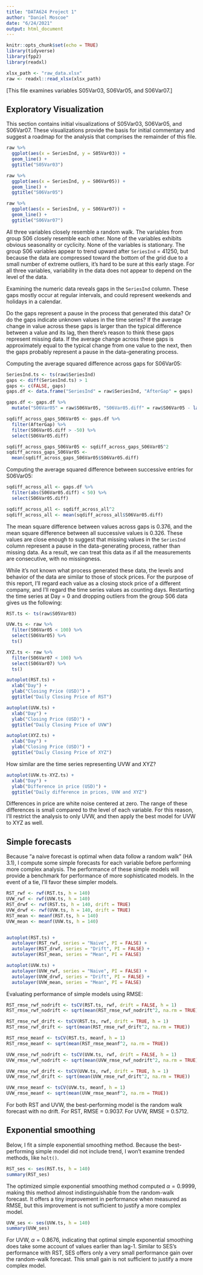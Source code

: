 ```yaml
---
title: "DATA624 Project 1"
author: "Daniel Moscoe"
date: "6/24/2021"
output: html_document
---
```


```r
knitr::opts_chunk$set(echo = TRUE)
library(tidyverse)
library(fpp2)
library(readxl)
```

```r
xlsx_path <- "raw_data.xlsx"
raw <- readxl::read_xlsx(xlsx_path)
```

[This file examines variables S05Var03, S06Var05, and S06Var07.]

## Exploratory Visualization

This section contains initial visualizations of S05Var03, S06Var05, and S06Var07. These visualizations provide the basis for initial commentary and suggest a roadmap for the analysis that comprises the remainder of this file.

```r
raw %>%
  ggplot(aes(x = SeriesInd, y = S05Var03)) +
  geom_line() +
  ggtitle("S05Var03")

raw %>%
  ggplot(aes(x = SeriesInd, y = S06Var05)) +
  geom_line() +
  ggtitle("S06Var05")

raw %>%
  ggplot(aes(x = SeriesInd, y = S06Var07)) +
  geom_line() +
  ggtitle("S06Var07")
```

All three variables closely resemble a random walk. The variables from group S06 closely resemble each other. None of the variables exhibits obvious seasonality or cyclicity. None of the variables is stationary. The group S06 variables appear to trend upward after `SeriesInd` = 41250, but because the data are compressed toward the bottom of the grid due to a small number of extreme outliers, it's hard to be sure at this early stage. For all three variables, variability in the data does not appear to depend on the level of the data.

Examining the numeric data reveals gaps in the `SeriesInd` column. These gaps mostly occur at regular intervals, and could represent weekends and holidays in a calendar.

Do the gaps represent a pause in the process that generated this data? Or do the gaps indicate unknown values in the time series? If the average change in value across these gaps is larger than the typical difference between a value and its lag, then there's reason to think these gaps represent missing data. If the average change across these gaps is approximately equal to the typical change from one value to the next, then the gaps probably represent a pause in the data-generating process.

Computing the average squared difference across gaps for S06Var05:
```r
SeriesInd.ts <- ts(raw$SeriesInd)
gaps <- diff(SeriesInd.ts) > 1
gaps <- c(FALSE, gaps)
gaps.df <- data.frame("SeriesInd" = raw$SeriesInd, "AfterGap" = gaps)

gaps.df <- gaps.df %>%
  mutate("S06Var05" = raw$S06Var05, "S06Var05.diff" = raw$S06Var05 - lag(raw$S06Var05))

sqdiff_across_gaps_S06Var05 <- gaps.df %>%
  filter(AfterGap) %>%
  filter(S06Var05.diff > -50) %>%
  select(S06Var05.diff)

sqdiff_across_gaps_S06Var05 <- sqdiff_across_gaps_S06Var05^2
sqdiff_across_gaps_S06Var05 <-
  mean(sqdiff_across_gaps_S06Var05$S06Var05.diff)
```

Computing the average squared difference between successive entries for S06Var05:
```r
sqdiff_across_all <- gaps.df %>%
  filter(abs(S06Var05.diff) < 50) %>%
  select(S06Var05.diff)

sqdiff_across_all <- sqdiff_across_all^2
sqdiff_across_all <- mean(sqdiff_across_all$S06Var05.diff)
```

The mean square difference between values across gaps is 0.376, and the mean square difference between all successive values is 0.326. These values are close enough to suggest that missing values in the `SeriesInd` column represent a pause in the data-generating process, rather than missing data. As a result, we can treat this data as if all the measurements are consecutive, with no missingness.

While it's not known what process generated these data, the levels and behavior of the data are similar to those of stock prices. For the purpose of this report, I'll regard each value as a closing stock price of a different company, and I'll regard the time series values as counting days. Restarting the time series at Day = 0 and dropping outliers from the group S06 data gives us the following:

```r
RST.ts <- ts(raw$S05Var03)

UVW.ts <- raw %>%
  filter(S06Var05 < 100) %>%
  select(S06Var05) %>%
  ts()

XYZ.ts <- raw %>%
  filter(S06Var07 < 100) %>%
  select(S06Var07) %>%
  ts()

autoplot(RST.ts) +
  xlab("Day") +
  ylab("Closing Price (USD)") +
  ggtitle("Daily Closing Price of RST")

autoplot(UVW.ts) +
  xlab("Day") +
  ylab("Closing Price (USD)") +
  ggtitle("Daily Closing Price of UVW")

autoplot(XYZ.ts) +
  xlab("Day") +
  ylab("Closing Price (USD)") +
  ggtitle("Daily Closing Price of XYZ")
```

How similar are the time series representing UVW and XYZ?

```r
autoplot(UVW.ts-XYZ.ts) +
  xlab("Day") +
  ylab("Difference in price (USD)") +
  ggtitle("Daily difference in prices, UVW and XYZ")
```

Differences in price are white noise centered at zero. The range of these differences is small compared to the level of each variable. For this reason, I'll restrict the analysis to only UVW, and then apply the best model for UVW to XYZ as well.

## Simple forecasts

Because "a naive forecast is optimal when data follow a random walk" (HA 3.1), I compute some simple forecasts for each variable before performing more complex analysis. The performance of these simple models will provide a benchmark for performance of more sophisticated models. In the event of a tie, I'll favor these simpler models.

```r
RST_rwf <- rwf(RST.ts, h = 140)
UVW_rwf <- rwf(UVW.ts, h = 140)
RST_drwf <- rwf(RST.ts, h = 140, drift = TRUE)
UVW_drwf <- rwf(UVW.ts, h = 140, drift = TRUE)
RST_mean <- meanf(RST.ts, h = 140)
UVW_mean <- meanf(UVW.ts, h = 140)


autoplot(RST.ts) +
  autolayer(RST_rwf, series = "Naive", PI = FALSE) +
  autolayer(RST_drwf, series = "Drift", PI = FALSE) +
  autolayer(RST_mean, series = "Mean", PI = FALSE)

autoplot(UVW.ts) +
  autolayer(UVW_rwf, series = "Naive", PI = FALSE) +
  autolayer(UVW_drwf, series = "Drift", PI = FALSE) +
  autolayer(UVW_mean, series = "Mean", PI = FALSE)
```

Evaluating performance of simple models using RMSE:
```r
RST_rmse_rwf_nodrift <- tsCV(RST.ts, rwf, drift = FALSE, h = 1)
RST_rmse_rwf_nodrift <- sqrt(mean(RST_rmse_rwf_nodrift^2, na.rm = TRUE))

RST_rmse_rwf_drift <- tsCV(RST.ts, rwf, drift = TRUE, h = 1)
RST_rmse_rwf_drift <- sqrt(mean(RST_rmse_rwf_drift^2, na.rm = TRUE))

RST_rmse_meanf <- tsCV(RST.ts, meanf, h = 1)
RST_rmse_meanf <- sqrt(mean(RST_rmse_meanf^2, na.rm = TRUE))

UVW_rmse_rwf_nodrift <- tsCV(UVW.ts, rwf, drift = FALSE, h = 1)
UVW_rmse_rwf_nodrift <- sqrt(mean(UVW_rmse_rwf_nodrift^2, na.rm = TRUE))

UVW_rmse_rwf_drift <- tsCV(UVW.ts, rwf, drift = TRUE, h = 1)
UVW_rmse_rwf_drift <- sqrt(mean(UVW_rmse_rwf_drift^2, na.rm = TRUE))

UVW_rmse_meanf <- tsCV(UVW.ts, meanf, h = 1)
UVW_rmse_meanf <- sqrt(mean(UVW_rmse_meanf^2, na.rm = TRUE))
```

For both RST and UVW, the best-performing model is the random walk forecast with no drift. For RST, RMSE = 0.9037. For UVW, RMSE = 0.5712.

## Exponential smoothing

Below, I fit a simple exponential smoothing method. Because the best-performing simple model did not include trend, I won't examine trended methods, like `holt()`.

```r
RST_ses <- ses(RST.ts, h = 140)
summary(RST_ses)
```

The optimized simple exponential smoothing method computed $\alpha = 0.9999$, making this method almost indistinguishable from the random-walk forecast. It offers a tiny improvement in performance when measured as RMSE, but this improvement is not sufficient to justify a more complex model.

```r
UVW_ses <- ses(UVW.ts, h = 140)
summary(UVW_ses)
```

For UVW, $\alpha = 0.8676$, indicating that optimal simple exponential smoothing does take some account of values earlier than lag-1. Similar to SES's performance with RST, SES offers only a very small performance gain over the random-walk forecast. This small gain is not sufficient to justify a more complex model.




















































